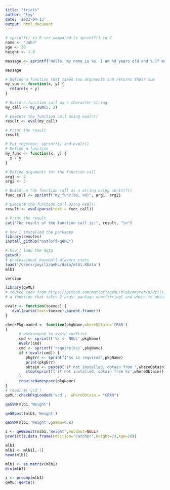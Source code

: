 ```yaml
---
title: "tricks"
author: "lyy"
date: '2023-04-13'
output: html_document
---
```


```r
# sprintf() in R <=> compared to sprintf() in C
name <- "John"
age <- 30
height <- 1.8

message <- sprintf("Hello, my name is %s. I am %d years old and %.1f meters tall.", name, age, height)

message

```


```r
# Define a function that takes two arguments and returns their sum
my_sum <- function(x, y) {
  return(x + y)
}

# Build a function call as a character string
my_call <- my_sum(2, 3)

# Execute the function call using evalr()
result <- eval(my_call)

# Print the result
result

```

```r
# Put together: sprintf() and evalr()
# Define a function
my_func <- function(x, y) {
  x + y
}

# Define arguments for the function call
arg1 <- 2
arg2 <- 3

# Build up the function call as a string using sprintf()
func_call <- sprintf("my_func(%d, %d)", arg1, arg2)

# Execute the function call using eval()
result <- eval(parse(text = func_call))

# Print the result
cat("The result of the function call is:", result, "\n")
```


```r
# how I installed the packages
library(remotes)
install_github("matloff/qeML")
```



```r
# how I load the data
getwd()
# professional baseball players stats
load('/Users/yuyili/qeML/data/mlb1.RData')
mlb1
```


```r
version
```




```r
library(qeML)
# source code from https://github.com/matloff/qeML/blob/master/R/Utils.R
# a function that takes 2 args: package name(string) and where to obtain it
```


```r
evalr <- function(toexec) {
   eval(parse(text=toexec),parent.frame())
}
```


```r
checkPkgLoaded <- function(pkgName,whereObtain='CRAN')
{
      # workaround to avoid conflict
      cmd <- sprintf('%s <- NULL',pkgName)
      evalr(cmd)
      cmd <- sprintf('require(%s)',pkgName)
      if (!evalr(cmd)) {
         pkgErr <- sprintf('%s is required',pkgName)
         print(pkgErr)
         obtain <- paste0('if not installed, obtain from ',whereObtain)
         stop(sprintf('if not installed, obtain from %s',whereObtain))
      }
      requireNamespace(pkgName)
}
# require('vcd')
qeML::checkPkgLoaded('vcd',  whereObtain = "CRAN")
```



```r
qeSVM(mlb1,'Weight')
```


```r
qeGBoost(mlb1,'Weight')
```


```r
qeSVM(mlb1,'Weight',gamma=0.8)
```

```r
z <- qeGBoost(mlb1,'Weight',holdout=NULL)
predict(z,data.frame(Position='Catcher',Height=73,Age=28))
```

```r
mlb1
mlb1 <- mlb1[,-1]
head(mlb1)
```


```r
mlb1 <- as.matrix(mlb1)
dim(mlb1)
```


```r
z <- prcomp(mlb1)
qeML::qePCA()
```

